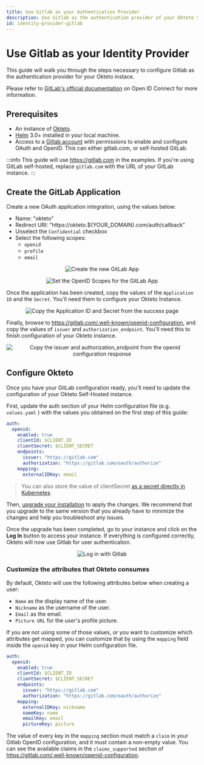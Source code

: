 ```yaml
---
title: Use Gitlab as your Authentication Provider
description: Use Gitlab as the authentication provider of your Okteto Self-hosted instance
id: identity-provider-gitlab
---
```



#  Use Gitlab as your Identity Provider<TiersList tiers="Self-Hosted" />

This guide will walk you through the steps necessary to configure Gitlab as the authentication provider for your Okteto instace.

Please refer to [GitLab's official documentation](https://docs.gitlab.com/ee/integration/openid_connect_provider.html) on Open ID Connect for more information.

## Prerequisites

- An instance of [Okteto](https://okteto.com/docs/self-hosted/).
- [Helm](https://helm.sh/docs/intro/install/) 3.0+ installed in your local machine.
- Access to a [Gitlab account](https://gitlab.com) with permissions to enable and configure OAuth and OpenID. This can either gitlab.com, or self-hosted GitLab. 

:::info
This guide will use https://gitlab.com in the examples. If you're using GitLab self-hosted, replace `gitlab.com` with the URL of your GitLab instance.
:::

## Create the GitLab Application

Create a new OAuth application integration, using the values below:

- Name: "okteto"
- Redirect URI: "https://okteto.${YOUR_DOMAIN}.com/auth/callback" 
- Unselect the `Confidential` checkbox
- Select the following scopes:
  - `openid`  
  - `profile`
  - `email` 

<p align="center"><Image src="/docs/self-hosted/guides/gitlab/images/gitlab-new-app.png" alt="Create the new GitLab App" /></p>
<p align="center"><Image src="/docs/self-hosted/guides/gitlab/images/gitlab-new-app-scopes.png" alt="Set the OpenID Scopes for the GitLab App" /></p>

Once the application has been created, copy the values of the `Application ID` and the `Secret`. You'll need them to configure your Okteto Instance. 

<p align="center"><Image src="/docs/self-hosted/guides/gitlab/images/gitlab-app-created.png" alt="Copy the Application ID and Secret from the success page" /></p>

Finally, browse to https://gitlab.com/.well-known/openid-configuration, and copy the values of `issuer` and `authorization_endpoint`. You'll need this to finish configuration of your Okteto instance.

<p align="center"><Image src="/docs/self-hosted/guides/gitlab/images/gitlab-openid-configuration.png" alt="Copy the issuer and authorization_endpoint from the openid configuration response" /></p>



## Configure Okteto

Once you have your GitLab configuration ready, you'll need to update the configuration of your Okteto Self-Hosted instance. 

First, update the auth section of your Helm configuration file (e.g. `values.yaml` ) with the values you obtained on the first step of this guide:

```yaml
auth:
  openid:
    enabled: true
    clientId: $CLIENT_ID
    clientSecret: $CLIENT_SECRET
    endpoints:
      issuer: "https://gitlab.com"
      authorization: "https://gitlab.com/oauth/authorize"
    mapping:
      externalIDKey: email
```

> You can also store the value of clientSecret [as a secret directly in Kubernetes](/docs/self-hosted/install/deployment/#cloud-provider-secret).

Then, [upgrade your installation](/docs/self-hosted/install/upgrade/) to apply the changes. We recommend that you upgrade to the same version that you already have to minimize the changes and help you troubleshoot any issues. 

Once the upgrade has been completed, go to your instance and click on the **Log In** button to access your instance. If everything is configured correctly,  Okteto will now use Gitlab for user authentication.

<p align="center"><Image src="/docs/self-hosted/guides/azure-active-directory/images/with-azure.png" alt="Log in with Gitlab" /></p>

### Customize the attributes that Okteto consumes

By default, Okteto will use the following attributes below when creating a user:

- `Name` as the display name of the user.
- `Nickname` as the username of the user.
- `Email` as the email.
- `Picture URL` for the user's profile picture.

If you are not using some of those values, or you want to customize which attributes get mapped, you can customize that by using the `mapping` field inside the `openid` key in your Helm configuration file.

```yaml
auth:
  openid:
    enabled: true
    clientId: $CLIENT_ID
    clientSecret: $CLIENT_SECRET
    endpoints:
      issuer: "https://gitlab.com"
      authorization: "https://gitlab.com/oauth/authorize"
    mapping:
      externalIDKey: nickname
      nameKey: name
      emailKey: email
      pictureKey: picture
```

The value of every key in the `mapping` section must match a `claim` in your Gitlab OpenID configuration, and it must contain a non-empty value. You can see the available claims in the `claims_supported` section of https://gitlab.com/.well-known/openid-configuration.

